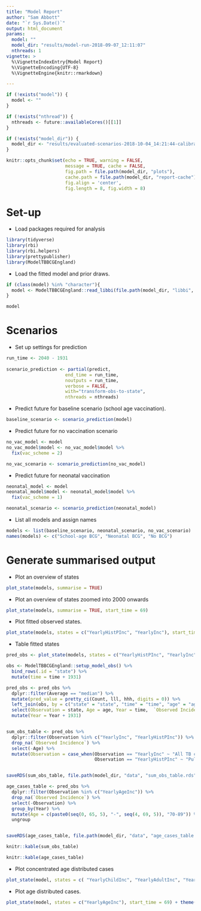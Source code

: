 ```yaml
---
title: "Model Report"
author: "Sam Abbott"
date: "`r Sys.Date()`"
output: html_document
params: 
  model: ""
  model_dir: "results/model-run-2018-09-07_12:11:07"
  nthreads: 1
vignette: >
  %\VignetteIndexEntry{Model Report}
  %\VignetteEncoding{UTF-8}
  %\VignetteEngine{knitr::rmarkdown}

---
```


```r
if (!exists("model")) {
  model <- ""
}

if (!exists("nthread")) {
  nthreads <- future::availableCores()[[1]]
}

if (!exists("model_dir")) {
  model_dir <- "results/evaluated-scenarios-2018-10-04_14:21:44-calibration-run/baseline-2018-10-04_14:21:45"
}

knitr::opts_chunk$set(echo = TRUE, warning = FALSE, 
                      message = TRUE, cache = FALSE,
                      fig.path = file.path(model_dir, "plots"),
                      cache.path = file.path(model_dir, "report-cache"),
                      fig.align = 'center',
                      fig.length = 8, fig.width = 8)
```

# Set-up

- Load packages required for analysis

```r
library(tidyverse)
library(rbi)
library(rbi.helpers)
library(prettypublisher)
library(ModelTBBCGEngland)
```


- Load the fitted model and prior draws.

```r
if (class(model) %in% "character"){
  model <- ModelTBBCGEngland::read_libbi(file.path(model_dir, "libbi", "posterior"))
}

model
```

# Scenarios

- Set up settings for prediction

```r
run_time <- 2040 - 1931
 
scenario_prediction <- partial(predict,
                      end_time = run_time, 
                      noutputs = run_time,
                      verbose = FALSE,
                      with="transform-obs-to-state",
                      nthreads = nthreads)
```
- Predict future for baseline scenario (school age vaccination).

```r
baseline_scenario <- scenario_prediction(model)
```

- Predict future for no vaccination scenario

```r
no_vac_model <- model
no_vac_model$model <- no_vac_model$model %>% 
  fix(vac_scheme = 2)

no_vac_scenario <- scenario_prediction(no_vac_model)
```


- Predict future for neonatal vaccination

```r
neonatal_model <- model
neonatal_model$model <- neonatal_model$model %>% 
  fix(vac_scheme = 1)

neonatal_scenario <- scenario_prediction(neonatal_model)
```

- List all models and assign names

```r
models <- list(baseline_scenario, neonatal_scenario, no_vac_scenario)
names(models) <- c("School-age BCG", "Neonatal BCG", "No BCG")
```

# Generate summarised output

- Plot an overview of states 

```r
plot_state(models, summarise = TRUE)
```

- Plot an overview of states zoomed into 2000 onwards

```r
plot_state(models, summarise = TRUE, start_time = 69)
```

- Plot fitted observed states.

```r
plot_state(models, states = c("YearlyHistPInc", "YearlyInc"), start_time = 69)
```

- Table fitted states

```r
pred_obs <- plot_state(models, states = c("YearlyHistPInc", "YearlyInc", "YearlyAgeInc"), summarise = FALSE, start_time = 74, plot_data = FALSE)

obs <- ModelTBBCGEngland::setup_model_obs() %>% 
  bind_rows(.id = "state") %>% 
  mutate(time = time + 1931)

pred_obs <- pred_obs %>% 
  dplyr::filter(Average == "median") %>% 
  mutate(pred_value = pretty_ci(Count, lll, hhh, digits = 0)) %>% 
  left_join(obs, by = c("state" = "state", "time" = "time", "age" = "age")) %>% 
  select(Observation = state, Age = age, Year = time,  `Observed Incidence` = value, `Predicted Incidence` = pred_value) %>% 
  mutate(Year = Year + 1931)


sum_obs_table <- pred_obs %>% 
  dplyr::filter(Observation %in% c("YearlyInc", "YearlyHistPInc")) %>% 
  drop_na(`Observed Incidence`) %>% 
  select(-Age) %>% 
  mutate(Observation = case_when(Observation == "YearlyInc" ~ "All TB cases",
                                 Observation == "YearlyHistPInc" ~ "Pulmonary TB cases"))


saveRDS(sum_obs_table, file.path(model_dir, "data", "sum_obs_table.rds"))

age_cases_table <- pred_obs %>% 
  dplyr::filter(Observation %in% c("YearlyAgeInc")) %>% 
  drop_na(`Observed Incidence`) %>% 
  select(-Observation) %>% 
  group_by(Year) %>% 
  mutate(Age = c(paste0(seq(0, 65, 5), "-", seq(4, 69, 5)), "70-89")) %>% 
  ungroup


saveRDS(age_cases_table, file.path(model_dir, "data", "age_cases_table.rds"))
```

```r
knitr::kable(sum_obs_table)
```

```r
knitr::kable(age_cases_table)
```

- Plot concentrated age distributed cases


```r
plot_state(model, states = c( "YearlyChildInc", "YearlyAdultInc", "YearlyOlderAdultInc"), start_time = 69) + theme(legend.position = "none")
```

- Plot age distributed cases.

```r
plot_state(model, states = c("YearlyAgeInc"), start_time = 69) + theme(legend.position = "none")
```
